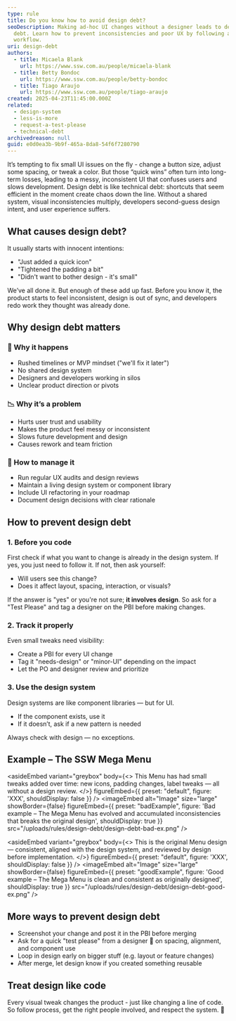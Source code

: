 ```yaml
---
type: rule
title: Do you know how to avoid design debt?
seoDescription: Making ad-hoc UI changes without a designer leads to design
  debt. Learn how to prevent inconsistencies and poor UX by following a better
  workflow.
uri: design-debt
authors:
  - title: Micaela Blank
    url: https://www.ssw.com.au/people/micaela-blank
  - title: Betty Bondoc
    url: https://www.ssw.com.au/people/betty-bondoc
  - title: Tiago Araujo
    url: https://www.ssw.com.au/people/tiago-araujo
created: 2025-04-23T11:45:00.000Z
related:
  - design-system
  - less-is-more
  - request-a-test-please
  - technical-debt
archivedreason: null
guid: e0d0ea3b-9b9f-465a-8da8-54f6f7280790
---
```


It’s tempting to fix small UI issues on the fly - change a button size, adjust some spacing, or tweak a color. But those “quick wins” often turn into long-term losses, leading to a messy, inconsistent UI that confuses users and slows development.
Design debt is like technical debt: shortcuts that seem efficient in the moment create chaos down the line. Without a shared system, visual inconsistencies multiply, developers second-guess design intent, and user experience suffers.

## What causes design debt?

It usually starts with innocent intentions:

* "Just added a quick icon"
* "Tightened the padding a bit"
* "Didn't want to bother design - it's small"

We’ve all done it. But enough of these add up fast. Before you know it, the product starts to feel inconsistent, design is out of sync, and developers redo work they thought was already done.

## Why design debt matters

### 🚨 Why it happens

* Rushed timelines or MVP mindset ("we'll fix it later")
* No shared design system
* Designers and developers working in silos
* Unclear product direction or pivots

### 📉 Why it’s a problem

* Hurts user trust and usability
* Makes the product feel messy or inconsistent
* Slows future development and design
* Causes rework and team friction

### 🧹 How to manage it

* Run regular UX audits and design reviews
* Maintain a living design system or component library
* Include UI refactoring in your roadmap
* Document design decisions with clear rationale

## How to prevent design debt

### 1. Before you code

First check if what you want to change is already in the design system. If yes, you just need to follow it. If not, then ask yourself:

* Will users see this change?
* Does it affect layout, spacing, interaction, or visuals?

If the answer is "yes" or you're not sure; **it involves design**. So ask for a "Test Please" and tag a designer on the PBI before making changes.

### 2. Track it properly

Even small tweaks need visibility:

* Create a PBI for every UI change
* Tag it "needs-design" or "minor-UI" depending on the impact
* Let the PO and designer review and prioritize

### 3. Use the design system

Design systems are like component libraries — but for UI.

* If the component exists, use it
* If it doesn’t, ask if a new pattern is needed

Always check with design — no exceptions.

## Example – The SSW Mega Menu

<asideEmbed
  variant="greybox"
  body={<>
    This Menu has had small tweaks added over time: new icons, padding changes, label tweaks — all without a design review.
  </>}
  figureEmbed={{
    preset: "default",
    figure: 'XXX',
    shouldDisplay: false
  }}
/>
<imageEmbed
  alt="Image"
  size="large"
  showBorder={false}
  figureEmbed={{
    preset: "badExample",
    figure: 'Bad example – The Mega Menu has evolved and accumulated inconsistencies that breaks the original design',
    shouldDisplay: true
  }}
  src="/uploads/rules/design-debt/design-debt-bad-ex.png"
/>

<asideEmbed
  variant="greybox"
  body={<>
    This is the original Menu design — consistent, aligned with the design system, and reviewed by design before implementation.
  </>}
  figureEmbed={{
    preset: "default",
    figure: 'XXX',
    shouldDisplay: false
  }}
/>
<imageEmbed
  alt="Image"
  size="large"
  showBorder={false}
  figureEmbed={{
    preset: "goodExample",
    figure: 'Good example – The Mega Menu is clean and consistent as originally designed',
    shouldDisplay: true
  }}
  src="/uploads/rules/design-debt/design-debt-good-ex.png"
/>

## More ways to prevent design debt

* Screenshot your change and post it in the PBI before merging
* Ask for a quick "test please" from a designer 👀 on spacing, alignment, and component use
* Loop in design early on bigger stuff (e.g. layout or feature changes)
* After merge, let design know if you created something reusable

## Treat design like code

Every visual tweak changes the product - just like changing a line of code. So follow process, get the right people involved, and respect the system. 🤖